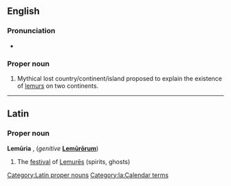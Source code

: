 ==English==

===Pronunciation===
*{{SAMPA|/l@'mju:rIa/}}

===Proper noun===
{{en-proper noun}}

# Mythical lost country/continent/island proposed to explain the existence of [[lemur]]s on two continents.

----

==Latin==

===Proper noun===
'''Lemūria''' {{n}}, {{p}} (''genitive'' '''[[Lemurorum|Lemūrōrum]]''')

# The [[festival]] of [[lemures#Latin|Lemurēs]] (spirits, ghosts)

[[Category:Latin proper nouns]]
[[Category:la:Calendar terms]]